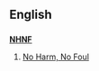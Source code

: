 ==English==

==={{initialism-old|en}}===
'''[[No|N]][[Harm|H]][[No|N]][[Foul|F]]'''

# {{label|en|Internet}} [[No Harm, No Foul]]